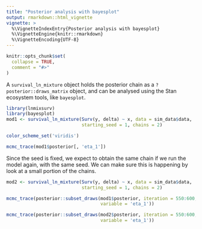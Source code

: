 ```yaml
---
title: "Posterior analysis with bayesplot"
output: rmarkdown::html_vignette
vignette: >
  %\VignetteIndexEntry{Posterior analysis with bayesplot}
  %\VignetteEngine{knitr::rmarkdown}
  %\VignetteEncoding{UTF-8}
---
```


```r
knitr::opts_chunk$set(
  collapse = TRUE,
  comment = "#>"
)
```

A `survival_ln_mixture` object holds the posterior chain as a `?posterior::draws_matrix` object, and
can be analysed using the Stan ecosystem tools, like `bayesplot`.

```r
library(lnmixsurv)
library(bayesplot)
mod1 <- survival_ln_mixture(Surv(y, delta) ~ x, data = sim_data$data,
                            starting_seed = 1, chains = 2)

color_scheme_set('viridis')

mcmc_trace(mod1$posterior[, 'eta_1'])
```

Since the seed is fixed, we expect to obtain the same chain if we run the model again, with the same seed. We can make sure this is happening by look at a small portion of the chains.
```r
mod2 <- survival_ln_mixture(Surv(y, delta) ~ x, data = sim_data$data, 
                            starting_seed = 1, chains = 2)

mcmc_trace(posterior::subset_draws(mod1$posterior, iteration = 550:600,
                                   variable = 'eta_1'))

mcmc_trace(posterior::subset_draws(mod2$posterior, iteration = 550:600, 
                                   variable = 'eta_1'))
```
